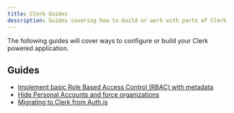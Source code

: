 ```yaml
---
title: Clerk Guides
description: Guides covering how to build or work with parts of Clerk
---
```


The following guides will cover ways to configure or build your Clerk powered application. 

## Guides

* [Implement basic Role Based Access Control (RBAC) with metadata](/docs/guides/basic-rbac)
* [Hide Personal Accounts and force organizations](/docs/guides/force-organizations)
* [Migrating to Clerk from Auth.js](/docs/guides/authjs-migration)
